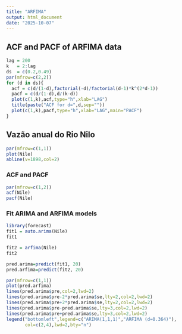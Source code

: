 ---
title: "ARFIMA"
output: html_document
date: "2025-10-07"
---

## ACF and PACF of ARFIMA data

```{r}
lag = 200
k   = 2:lag
ds  = c(0.2,0.49)
par(mfrow=c(2,2))
for (d in ds){
  acf = c(d/(1-d),factorial(-d)/factorial(d-1)*k^(2*d-1))
  pacf = c(d/(1-d),d/(k-d))
  plot(c(1,k),acf,type="h",xlab="LAG")
  title(paste("ACF for d=",d,sep=""))
  plot(c(1,k),pacf,type="h",xlab="LAG",main="PACF")
}
```

## Vazão anual do Rio Nilo 

```{r}
par(mfrow=c(1,1))
plot(Nile)
abline(v=1898,col=2)
```

### ACF and PACF

```{r}
par(mfrow=c(1,2))
acf(Nile)
pacf(Nile)
```

### Fit ARIMA and ARFIMA models

```{r}
library(forecast)
fit1 = auto.arima(Nile)
fit1
```

```{r}
fit2 = arfima(Nile) 
fit2
```
 
```{r}
pred.arima=predict(fit1, 20)
pred.arfima=predict(fit2, 20)

par(mfrow=c(1,1))
plot(pred.arfima)
lines(pred.arima$pre,col=2,lwd=2)
lines(pred.arima$pre-2*pred.arima$se,lty=2,col=2,lwd=2)
lines(pred.arima$pre+2*pred.arima$se,lty=2,col=2,lwd=2)
lines(pred.arima$pre-pred.arima$se,lty=3,col=2,lwd=2)
lines(pred.arima$pre+pred.arima$se,lty=3,col=2,lwd=2)
legend("bottomleft",legend=c("ARIMA(1,1,1)","ARFIMA (d=0.364)"),
       col=c(2,4),lwd=2,bty="n")
```
